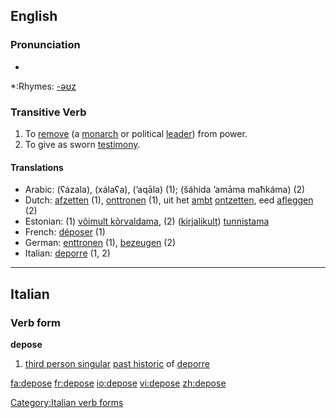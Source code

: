 ==English==

===Pronunciation===
*{{audio|en-us-depose.ogg|Audio (US)}}

*:Rhymes: [[Rhymes:English:-əʊz|-əʊz]]

===Transitive Verb===
{{en-verb|depos|ing}}

# To [[remove]] (a [[monarch]] or political [[lead]]er) from power.
# To give as sworn [[testimony]].

====Translations====
*Arabic: {{ARchar|[[عزل]]}} (ʕázala), {{ARchar|[[خلع]]}} (xálaʕa), {{ARchar|[[قال|أقال]]}} (’aqāla) (1); {{ARchar|[[شهد]] [[امام]] [[محكمة]]}} (šáhida ’amāma maħkáma) (2)
*Dutch: [[afzetten]] (1), [[onttronen]] (1), uit het [[ambt]] [[ontzetten]], eed [[afleggen]] (2)
*Estonian: (1) [[võimult kõrvaldama]], (2) ([[kirjalikult]]) [[tunnistama]]
*French: [[déposer]] (1)
*German: [[enttronen]] (1), [[bezeugen]] (2)
*Italian: [[deporre]] (1, 2)

----

==Italian==

===Verb form===
'''depose'''

# [[third person singular]] [[past historic]] of [[deporre]]

[[Category:Italian verb forms]]

[[fa:depose]]
[[fr:depose]]
[[io:depose]]
[[vi:depose]]
[[zh:depose]]